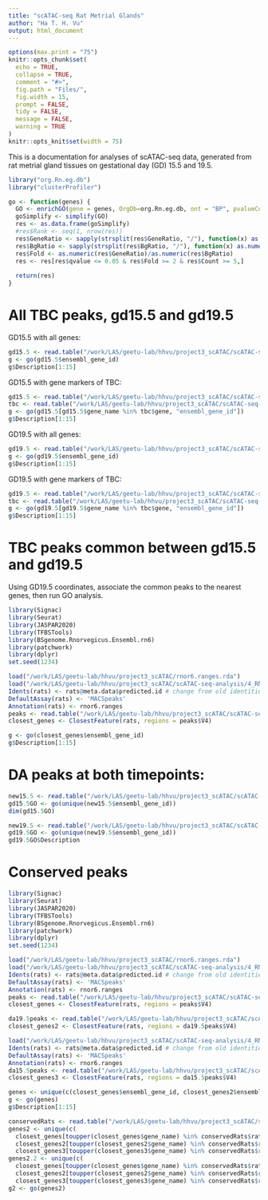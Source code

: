 ```yaml
---
title: "scATAC-seq Rat Metrial Glands"
author: "Ha T. H. Vu"
output: html_document
---
```

  
```r
options(max.print = "75")
knitr::opts_chunk$set(
  echo = TRUE,
  collapse = TRUE,
  comment = "#>",
  fig.path = "Files/",
  fig.width = 15,
  prompt = FALSE,
  tidy = FALSE,
  message = FALSE,
  warning = TRUE
)
knitr::opts_knit$set(width = 75)
```

This is a documentation for analyses of scATAC-seq data, generated from rat metrial gland tissues on gestational day (GD) 15.5 and 19.5. <br>
  
```r
library("org.Rn.eg.db")
library("clusterProfiler")

go <- function(genes) {
  GO <- enrichGO(gene = genes, OrgDb=org.Rn.eg.db, ont = "BP", pvalueCutoff = 0.05, qvalueCutoff = 0.05, maxGSSize=500, readable = T, keyType = "ENSEMBL")
  goSimplify <- simplify(GO)
  res <- as.data.frame(goSimplify)
  #res$Rank <- seq(1, nrow(res))
  res$GeneRatio <- sapply(strsplit(res$GeneRatio, "/"), function(x) as.numeric(x[1])/as.numeric(x[2]))
  res$BgRatio <- sapply(strsplit(res$BgRatio, "/"), function(x) as.numeric(x[1])/as.numeric(x[2]))
  res$Fold <- as.numeric(res$GeneRatio)/as.numeric(res$BgRatio)
  res <- res[res$qvalue <= 0.05 & res$Fold >= 2 & res$Count >= 5,]
  
  return(res)
}
```


# All TBC peaks, gd15.5 and gd19.5
GD15.5 with all genes:
```r
gd15.5 <- read.table("/work/LAS/geetu-lab/hhvu/project3_scATAC/scATAC-seq-analysis/4_RNAintegration/2_MACS2Peaks/annotation_scRNAseq/gd15.5-tbc-toGenes.txt", header = T)
g <- go(gd15.5$ensembl_gene_id)
g$Description[1:15]
```
GD15.5 with gene markers of TBC:
```r
gd15.5 <- read.table("/work/LAS/geetu-lab/hhvu/project3_scATAC/scATAC-seq-analysis/4_RNAintegration/2_MACS2Peaks/annotation_scRNAseq/gd15.5-tbc-toGenes.txt", header = T)
tbc <- read.table("/work/LAS/geetu-lab/hhvu/project3_scATAC/scATAC-seq-analysis/4_RNAintegration/scRNA-seqFiles/gd15.5-wilcoxin-cluster23.txt", header = T)
g <- go(gd15.5[gd15.5$gene_name %in% tbc$gene, "ensembl_gene_id"])
g$Description[1:15]
```
GD19.5 with all genes:
```r
gd19.5 <- read.table("/work/LAS/geetu-lab/hhvu/project3_scATAC/scATAC-seq-analysis/4_RNAintegration/2_MACS2Peaks/annotation_scRNAseq/gd19.5-tbc-toGenes.txt", header = T)
g <- go(gd19.5$ensembl_gene_id)
g$Description[1:15]
```
GD19.5 with gene markers of TBC:
```r
gd19.5 <- read.table("/work/LAS/geetu-lab/hhvu/project3_scATAC/scATAC-seq-analysis/4_RNAintegration/2_MACS2Peaks/annotation_scRNAseq/gd19.5-tbc-toGenes.txt", header = T)
tbc <- read.table("/work/LAS/geetu-lab/hhvu/project3_scATAC/scATAC-seq-analysis/4_RNAintegration/scRNA-seqFiles/gd19.5-wilcoxin-cluster6.txt", header = T)
g <- go(gd19.5[gd19.5$gene_name %in% tbc$gene, "ensembl_gene_id"])
g$Description[1:15]
```

# TBC peaks common between gd15.5 and gd19.5
Using GD19.5 coordinates, associate the common peaks to the nearest genes, then run GO analysis.
```r
library(Signac)
library(Seurat)
library(JASPAR2020)
library(TFBSTools)
library(BSgenome.Rnorvegicus.Ensembl.rn6)
library(patchwork)
library(dplyr)
set.seed(1234)

load("/work/LAS/geetu-lab/hhvu/project3_scATAC/rnor6.ranges.rda")
load("/work/LAS/geetu-lab/hhvu/project3_scATAC/scATAC-seq-analysis/4_RNAintegration/2_MACS2Peaks/annotation_scRNAseq/gd19.5-ATACwithRNAlables.rda")
Idents(rats) <- rats@meta.data$predicted.id # change from old identities to those predicted by scRNA-seq
DefaultAssay(rats) <- 'MACSpeaks'
Annotation(rats) <- rnor6.ranges
peaks <- read.table("/work/LAS/geetu-lab/hhvu/project3_scATAC/scATAC-seq-analysis/5_integrating2timepoints/annotation_scRNAseq/commonPeaks/commonPeaks-gd19.5.bed", header=F)
closest_genes <- ClosestFeature(rats, regions = peaks$V4)

g <- go(closest_genes$ensembl_gene_id)
g$Description[1:15]
```

# DA peaks at both timepoints:
```r
new15.5 <- read.table("/work/LAS/geetu-lab/hhvu/project3_scATAC/scATAC-seq-analysis/5_integrating2timepoints/annotation_scRNAseq/daPeaks/gd15.5TBC.txt", header = T)
gd15.5GO <- go(unique(new15.5$ensembl_gene_id))
dim(gd15.5GO)

new19.5 <- read.table("/work/LAS/geetu-lab/hhvu/project3_scATAC/scATAC-seq-analysis/5_integrating2timepoints/annotation_scRNAseq/daPeaks/gd19.5TBC.txt", header = T)
gd19.5GO <- go(unique(new19.5$ensembl_gene_id))
gd19.5GO$Description
```

# Conserved peaks
```r
library(Signac)
library(Seurat)
library(JASPAR2020)
library(TFBSTools)
library(BSgenome.Rnorvegicus.Ensembl.rn6)
library(patchwork)
library(dplyr)
set.seed(1234)

load("/work/LAS/geetu-lab/hhvu/project3_scATAC/rnor6.ranges.rda")
load("/work/LAS/geetu-lab/hhvu/project3_scATAC/scATAC-seq-analysis/4_RNAintegration/2_MACS2Peaks/annotation_scRNAseq/gd19.5-ATACwithRNAlables.rda")
Idents(rats) <- rats@meta.data$predicted.id # change from old identities to those predicted by scRNA-seq
DefaultAssay(rats) <- 'MACSpeaks'
Annotation(rats) <- rnor6.ranges
peaks <- read.table("/work/LAS/geetu-lab/hhvu/project3_scATAC/scATAC-seq-analysis/5_integrating2timepoints/annotation_scRNAseq/commonPeaks/commonPeaks-gd19.5-hg38Coor-inEVT.bed", header=F)
closest_genes <- ClosestFeature(rats, regions = peaks$V4)

da19.5peaks <- read.table("/work/LAS/geetu-lab/hhvu/project3_scATAC/scATAC-seq-analysis/5_integrating2timepoints/annotation_scRNAseq/daPeaks/da19.5-hg38Coor-inEVT.bed", header = F)
closest_genes2 <- ClosestFeature(rats, regions = da19.5peaks$V4)

load("/work/LAS/geetu-lab/hhvu/project3_scATAC/scATAC-seq-analysis/4_RNAintegration/2_MACS2Peaks/annotation_scRNAseq/gd15.5-ATACwithRNAlables.rda")
Idents(rats) <- rats@meta.data$predicted.id # change from old identities to those predicted by scRNA-seq
DefaultAssay(rats) <- 'MACSpeaks'
Annotation(rats) <- rnor6.ranges
da15.5peaks <- read.table("/work/LAS/geetu-lab/hhvu/project3_scATAC/scATAC-seq-analysis/5_integrating2timepoints/annotation_scRNAseq/daPeaks/da15.5-hg38Coor-inEVT.bed", header = F)
closest_genes3 <- ClosestFeature(rats, regions = da15.5peaks$V4)

genes <- unique(c(closest_genes$ensembl_gene_id, closest_genes2$ensembl_gene_id, closest_genes3$ensembl_gene_id))
g <- go(genes)
g$Description[1:15]

conservedRats <- read.table("/work/LAS/geetu-lab/hhvu/project3_scATAC/scATAC-seq-analysis/5_integrating2timepoints/annotation_scRNAseq/commonPeaks/conservedRat.txt", header = T, sep = "\t")
genes2 <- unique(c(
  closest_genes[toupper(closest_genes$gene_name) %in% conservedRats$ratGenes, "ensembl_gene_id"], 
  closest_genes2[toupper(closest_genes2$gene_name) %in% conservedRats$ratGenes, "ensembl_gene_id"], 
  closest_genes3[toupper(closest_genes3$gene_name) %in% conservedRats$ratGenes, "ensembl_gene_id"]))
genes2.2 <- unique(c(
  closest_genes[toupper(closest_genes$gene_name) %in% conservedRats$ratGenes, "gene_name"], 
  closest_genes2[toupper(closest_genes2$gene_name) %in% conservedRats$ratGenes, "gene_name"], 
  closest_genes3[toupper(closest_genes3$gene_name) %in% conservedRats$ratGenes, "gene_name"]))
g2 <- go(genes2)

```